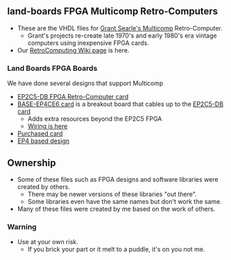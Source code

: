 == land-boards FPGA Multicomp Retro-Computers ==

* These are the VHDL files for [http://searle.hostei.com/grant/Multicomp/index.html Grant Searle's Multicomp] Retro-Computer.
** Grant's projects re-create late 1970's and early 1980's era vintage computers using inexpensive FPGA cards.
* Our [http://land-boards.com/blwiki/index.php?title=RetroComputing RetroComputing Wiki page] is here.

=== Land Boards FPGA Boards ===

We have done several designs that support Multicomp

* [http://land-boards.com/blwiki/index.php?title=EP2C5-DB EP2C5-DB FPGA Retro-Computer card]
* [http://land-boards.com/blwiki/index.php?title=BASE-EP4CE6 BASE-EP4CE6 card] is a breakout board that cables up to the [http://land-boards.com/blwiki/index.php?title=EP2C5-DB EP2C5-DB card]
** Adds extra resources beyond the EP2C5 FPGA
** [http://land-boards.com/blwiki/index.php?title=Retro-Computer_Map_EP2_to_EP4_card Wiring is here]
* [http://land-boards.com/blwiki/index.php?title=Cyclone_IV_FPGA_EP4CE6E22C8N_Development_Board_USB_V2 Purchased card]
* [http://land-boards.com/blwiki/index.php?title=RETRO-EP4CE6 EP4 based design] 

== Ownership ==

* Some of these files such as FPGA designs and software libraries were created by others.
** There may be newer versions of these libraries "out there".
** Some libraries even have the same names but don't work the same.
* Many of these files were created by me based on the work of others.

=== Warning ===

* Use at your own risk.
** If you brick your part or it melt to a puddle, it's on you not me.
